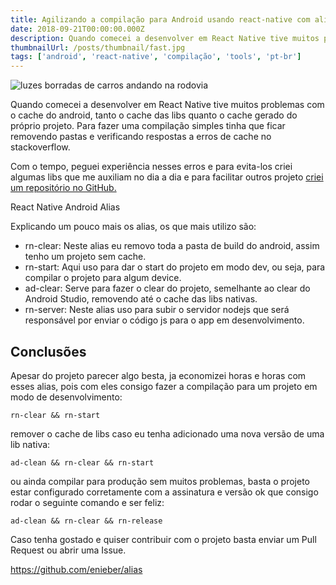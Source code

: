 ```yaml
---
title: Agilizando a compilação para Android usando react-native com alias
date: 2018-09-21T00:00:00.000Z
description: Quando comecei a desenvolver em React Native tive muitos problemas com o cache do android, tanto o cache das libs quanto o cache gerado do próprio projeto.
thumbnailUrl: /posts/thumbnail/fast.jpg
tags: ['android', 'react-native', 'compilação', 'tools', 'pt-br']
---
```


![luzes borradas de carros andando na rodovia](/posts/thumbnail/fast.jpg)

Quando comecei a desenvolver em React Native tive muitos problemas com o cache do android, tanto o cache das libs quanto o cache gerado do próprio projeto. Para fazer uma compilação simples tinha que ficar removendo pastas e verificando respostas a erros de cache no stackoverflow.

Com o tempo, peguei experiência nesses erros e para evita-los criei algumas libs que me auxiliam no dia a dia e para facilitar outros projeto [criei um repositório no GitHub.](https://github.com/enieber/alias/blob/master/rn-android.md)

React Native Android Alias

Explicando um pouco mais os alias, os que mais utilizo são:

- rn-clear: Neste alias eu removo toda a pasta de build do android, assim tenho um projeto sem cache.
- rn-start: Aqui uso para dar o start do projeto em modo dev, ou seja, para compilar o projeto para algum device.
- ad-clear: Serve para fazer o clear do projeto, semelhante ao clear do Android Studio, removendo até o cache das libs nativas.
- rn-server: Neste alias uso para subir o servidor nodejs que será responsável por enviar o código js para o app em desenvolvimento.

## Conclusões

Apesar do projeto parecer algo besta, ja economizei horas e horas com esses alias, pois com eles consigo fazer a compilação para um projeto em modo de desenvolvimento:

`rn-clear && rn-start`

remover o cache de libs caso eu tenha adicionado uma nova versão de uma lib nativa:

`ad-clean && rn-clear && rn-start`

ou ainda compilar para produção sem muitos problemas, basta o projeto estar configurado corretamente com a assinatura e versão ok que consigo rodar o seguinte comando e ser feliz:

`ad-clean && rn-clear && rn-release`

Caso tenha gostado e quiser contribuir com o projeto basta enviar um Pull Request ou abrir uma Issue.

https://github.com/enieber/alias
